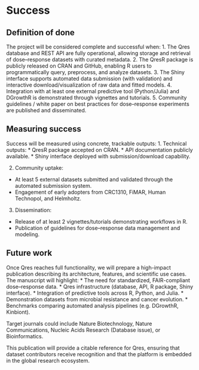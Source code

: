 # Success
<!--
Projects should have a definition of done that is measurable, and a
thorough understanding going in of what the risks are to delivery
-->

## Definition of done
The project will be considered complete and successful when:
1. The Qres database and REST API are fully operational, allowing storage and retrieval of dose–response datasets with curated metadata.
2. The QresR package is publicly released on CRAN and GitHub, enabling R users to programmatically query, preprocess, and analyze datasets.
3. The Shiny interface supports automated data submission (with validation) and interactive download/visualization of raw data and fitted models.
4. Integration with at least one external predictive tool (Python/Julia) and DGrowthR is demonstrated through vignettes and tutorials.
5. Community guidelines / white paper on best practices for dose–response experiments are published and disseminated.

## Measuring success
Success will be measured using concrete, trackable outputs:
1. Technical outputs:
* QresR package accepted on CRAN.
* API documentation publicly available.
* Shiny interface deployed with submission/download capability.

2. Community uptake:
* At least 5 external datasets submitted and validated through the automated submission system.
* Engagement of early adopters from CRC1310, FiMAR, Human Technopol, and Helmholtz.

3. Dissemination:
* Release of at least 2 vignettes/tutorials demonstrating workflows in R.
* Publication of guidelines for dose–response data management and modeling.

## Future work
Once Qres reaches full functionality, we will prepare a high-impact publication describing its architecture, features, and scientific use cases. The manuscript will highlight:
* The need for standardized, FAIR-compliant dose–response data.
* Qres infrastructure (database, API, R package, Shiny interface).
* Integration of predictive tools across R, Python, and Julia.
* Demonstration datasets from microbial resistance and cancer evolution.
* Benchmarks comparing automated analysis pipelines (e.g. DGrowthR, Kinbiont).

Target journals could include Nature Biotechnology, Nature Communications, Nucleic Acids Research (Database issue), or Bioinformatics.

This publication will provide a citable reference for Qres, ensuring that dataset contributors receive recognition and that the platform is embedded in the global research ecosystem.